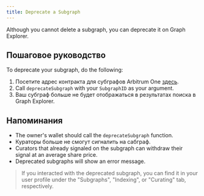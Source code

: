 ```yaml
---
title: Deprecate a Subgraph
---
```


Although you cannot delete a subgraph, you can deprecate it on Graph Explorer.

## Пошаговое руководство

To deprecate your subgraph, do the following:

1. Посетите адрес контракта для субграфов Arbitrum One [здесь](https://arbiscan.io/address/0xec9A7fb6CbC2E41926127929c2dcE6e9c5D33Bec#writeProxyContract).
2. Call `deprecateSubgraph` with your `SubgraphID` as your argument.
3. Ваш субграф больше не будет отображаться в результатах поиска в Graph Explorer.

## Напоминания

- The owner's wallet should call the `deprecateSubgraph` function.
- Кураторы больше не смогут сигналить на сабграф.
- Curators that already signaled on the subgraph can withdraw their signal at an average share price.
- Deprecated subgraphs will show an error message.

> If you interacted with the deprecated subgraph, you can find it in your user profile under the "Subgraphs", "Indexing", or "Curating" tab, respectively.
